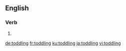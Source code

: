 ==English==

===Verb===
{{head|en|present participle}}

# {{present participle of|toddle|lang=en|nocat=1}}

[[de:toddling]]
[[fr:toddling]]
[[ku:toddling]]
[[ja:toddling]]
[[vi:toddling]]